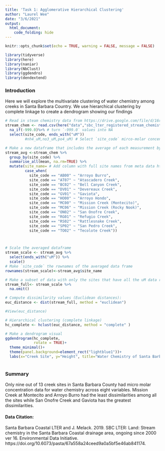 ```yaml
---
title: 'Task 1: Agglomerative Hierarchical Clustering'
author: "Laurel Wee"
date: "3/6/2021"
output: 
  html_document:
    code_folding: hide
---
```


```r
knitr::opts_chunk$set(echo = TRUE, warning = FALSE, message = FALSE)

library(tidyverse)
library(here)
library(naniar)
library(NbClust)
library(ggdendro)
library(dendextend)
```
### Introduction
Here we will explore the multivariate clustering of water chemistry among creeks in Santa Barbara Country.  We use hierarchical clustering by complete linkage to create a dendrogram showing our findings
```r
# Read in steam chemistry data from https://drive.google.com/file/d/16rYLBi-CgvjcWhOsX1SLdD9HHUMP9m2l/view?usp=sharing
stream_chem <- read.csv(here("data","sbc_lter_registered_stream_chemistry - sbc_lter_registered_stream_chemistry.csv")) %>% 
  na_if(-999.0)%>% # turn `-999.0` values into NA
  select(site_code, ends_with("uM"))
         #nh4_uM,no3_uM,po4_uM) # Select `site_code` mirco-molar concentration columns
```

```r
# Make a new dataframe that includes the average of each measurement by site
stream_avg <-stream_chem %>% 
  group_by(site_code) %>% 
  summarise_all(mean, na.rm=TRUE) %>% 
  mutate(site_name= # Add column with full site names from meta data https://portal.edirepository.org/nis/metadataviewer?packageid=knb-lter-sbc.6.16
         case_when(
           site_code == "AB00" ~ "Arroyo Burro",
           site_code == "AT07" ~ "Atascadero Creek",
           site_code == "BC02" ~ "Bell Canyon Creek",
           site_code == "DV01" ~ "Devereaux Creek",
           site_code == "GV01" ~ "Gaviota",
           site_code == "HO00" ~ "Arroyo Hondo",
           site_code == "MC00" ~ "Mission Creek (Montecito)",
           site_code == "MC06" ~ "Mission Creek (Rocky Nook)",
           site_code == "ON02" ~ "San Onofre Creek",
           site_code == "RG01" ~ "Refugio Creek",
           site_code == "RS02" ~ "Rattlesnake Creek",
           site_code == "SP02" ~ "San Pedro Creek",
           site_code == "TO02" ~ "Tecolote Creek"))



# Scale the averaged dataframe
stream_scale <- stream_avg %>% 
  select(ends_with("uM")) %>% 
  scale()
# Make `site_code` the rownames of the averaged data frame
rownames(stream_scale)<-stream_avg$site_name 

# Make a subset of data with only the sites that have all the uM data recorded
stream_full<- stream_scale %>% 
  na.omit()

```

```r
# Compute dissimilarity values (Euclidean distances):
euc_distance <- dist(stream_full, method = "euclidean")

#View(euc_distance)

# Hierarchical clustering (complete linkage)
hc_complete <- hclust(euc_distance, method = "complete" ) 

# Make a dendrogram visual
ggdendrogram(hc_complete,
             rotate = TRUE)+
  theme_minimal()+
  theme(panel.background=element_rect("lightblue1"))+
  labs(x="Creek Site", y="Height", title="Water Chemistry of Santa Barbara County Creeks (WEE)")
  
```

### Summary
Only nine out of 13 creek sites in Santa Barbara County had micro molar concentration data for water chemistry across eight variables. Mission Creek at Montecito and Arroyo Burro had the least dissimilarities among all the sites while San Onofre Creek and Gaviota has the greatest dissimilarities. 

####  Data Citation:
Santa Barbara Coastal LTER and J. Melack. 2019. SBC LTER: Land: Stream chemistry in the Santa Barbara Coastal drainage area, ongoing since 2000 ver 16. Environmental Data Initiative. https://doi.org/10.6073/pasta/67a558a24ceed9a0a5bf5e46ab841174. 

